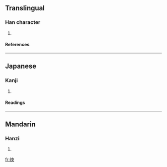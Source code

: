 ==Translingual==
===Han character===
{{Han char|rn=86|rad=火|as=05|sn=9|four=9583<sub>0</sub>|canj=火中月大 (FLBK)}}
# {{defn|Han|sort=火05}}
====References====
{{Han ref|kx=0669.020|dkj=18961|dj=1078.070|hdz=32195.130|uh=70B4|ud=28852|bh=CFB4|bd=53172}}

----
==Japanese==
===Kanji===
{{ja-kanji|grade=|rs=火05}}
# {{defn|Japanese}} 
====Readings====
{{ja-readings|on=[[よう]] (yō), [[おう]] (ō), [[えい]] (ei)|kun=}}

----
==Mandarin==
===Hanzi===
{{cmn-hanzi|pin=[[yǎng]] (yang3)|wg=yang<sup>3</sup>}}
# {{defn|Mandarin}}

[[fr:炴]]
